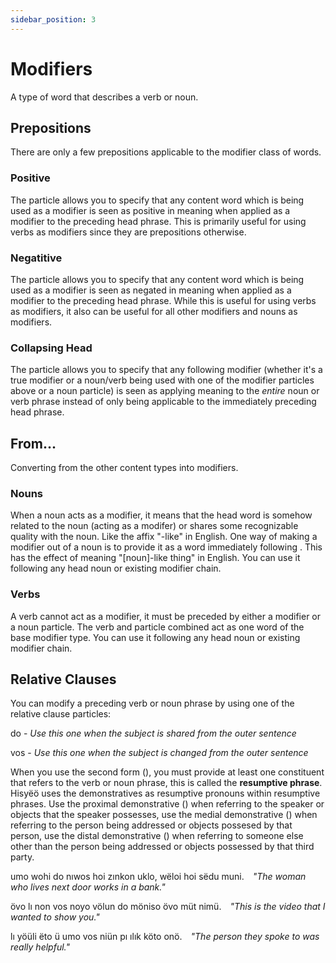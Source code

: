 ```yaml
---
sidebar_position: 3
---
```



# Modifiers

A type of word that describes a verb or noun.

## Prepositions

There are only a few prepositions applicable to the modifier class of words.

### Positive

The <HisyeoWord is="in"/> particle allows you to specify that any content word
which is being used as a modifier is seen as positive in meaning when applied as
a modifier to the preceding head phrase. This is primarily useful for using
verbs as modifiers since they are prepositions otherwise.

### Negatitive

The <HisyeoWord is="dës"/> particle allows you to specify that any content word
which is being used as a modifier is seen as negated in meaning when applied as
a modifier to the preceding head phrase. While this is useful for using verbs as
modifiers, it also can be useful for all other modifiers and nouns as
modifiers.

### Collapsing Head

The <HisyeoWord is="et"/> particle allows you to specify that any following
modifier (whether it's a true modifier or a noun/verb being used with one of
the modifier particles above or a noun particle) is seen as applying meaning to
the *entire* noun or verb phrase instead of only being applicable to the
immediately preceding head phrase.

## From...

Converting from the other content types into modifiers.

### Nouns

When a noun acts as a modifier, it means that the head word is somehow related
to the noun (acting as a modifer) or shares some recognizable quality with the
noun. Like the affix "-like" in English. One way of making a modifier out of a
noun is to provide it as a word immediately following <HisyeoWord is="vın"/>.
This has the effect of meaning "[noun]-like thing" in English. You can use it
following any head noun or existing modifier chain.


### Verbs

A verb cannot act as a modifier, it must be preceded by either a modifier or a
noun particle. The verb and particle combined act as one word of the base
modifier type. You can use it following any head noun or existing modifier
chain.


## Relative Clauses

You can modify a preceding verb or noun phrase by using one of the relative
clause particles:
<HisyeoTabs>
    <p>do - <em>Use this one when the subject is shared from the outer sentence</em></p>
    <p>vos - <em>Use this one when the subject is changed from the outer sentence</em></p>
</HisyeoTabs>

When you use the second form (<HisyeoWord is="vos"/>), you must provide at least
one constituent that refers to the verb or noun phrase, this is called the
**resumptive phrase**. Hisyëö uses the demonstratives as resumptive pronouns
within resumptive phrases. Use the proximal demonstrative
(<HisyeoWord is="övo"/>) when referring to the speaker or objects that the
speaker possesses, use the medial demonstrative (<HisyeoWord is="ulyö"/>)
when referring to the person being addressed or objects possesed by that person,
use the distal demonstrative (<HisyeoWord is="onö"/>) when referring to someone
else other than the person being addressed or objects possessed by that third
party.

<HisyeoTabs>
    <p>umo wohi do nıwos hoi zınkon uklo, wëloi hoi sëdu muni.&emsp;<em>"The woman who lives next door works in a bank."</em></p>
    <p>övo lı non vos noyo völun do möniso övo müt nimü.&emsp;<em>"This is the video that I wanted to show you."</em></p>
    <p>lı yöüli ëto ü umo vos niün pı ılık köto onö.&emsp;<em>"The person they spoke to was really helpful."</em></p>
</HisyeoTabs>

<HisyeoTooltip/>